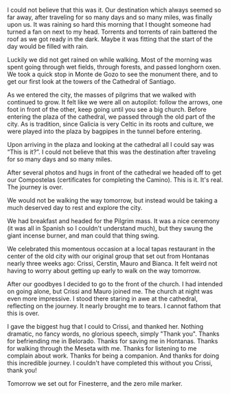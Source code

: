I could not believe that this was it. Our destination which always seemed so
far away, after traveling for so many days and so many miles, was finally upon
us. It was raining so hard this morning that I thought someone had turned a fan
on next to my head. Torrents and torrents of rain battered the roof as we got
ready in the dark.  Maybe it was fitting that the start of the day would be
filled with rain.

Luckily we did not get rained on while walking. Most of the morning was spent
going through wet fields, through forests, and passed longhorn oxen. We took a
quick stop in Monte de Gozo to see the monument there, and to get our first
look at the towers of the Cathedral of Santiago.

As we entered the city, the masses of pilgrims that we walked with continued
to grow. It felt like we were all on autopilot: follow the arrows, one foot in
front of the other, keep going until you see a big church. Before entering the
plaza of the cathedral, we passed through the old part of the city. As is
tradition, since Galicia is very Celtic in its roots and culture, we were played
into the plaza by bagpipes in the tunnel before entering.

Upon arriving in the plaza and looking at the cathedral all I could say was
“This is it?”. I could not believe that this was the destination after
traveling for so many days and so many miles.

After several photos and hugs in front of the cathedral we headed off to get
our Compostelas (certificates for completing the Camino). This is it. It's real.
The journey is over.

We would not be walking the way tomorrow, but instead would be taking a much
deserved day to rest and explore the city.

We had breakfast and headed for the Pilgrim mass. It was a nice ceremony (it was
all in Spanish so I couldn't understand much), but they swung the giant
incense burner, and man could that thing swing.

We celebrated this momentous occasion at a local tapas restaurant in the center
of the old city with our original group that set out from Hontanas nearly three
weeks ago: Crissi, Cerstin, Mauro and Bianca. It felt weird not having to worry
about getting up early to walk on the way tomorrow.

After our goodbyes I decided to go to the front of the church.  I had intended
on going alone, but Crissi and Mauro joined me. The church at night was even
more impressive. I stood there staring in awe at the cathedral, reflecting on
the journey. It nearly brought me to tears. I cannot fathom that this is over.

I gave the biggest hug that I could to Crissi, and thanked her. Nothing
dramatic, no fancy words, no glorious speech, simply "Thank you". Thanks for
befriending me in Belorado. Thanks for saving me in Hontanas. Thanks for walking
through the Meseta with me. Thanks for listening to me complain about work.
Thanks for being a companion. And thanks for doing this incredible journey. I
couldn't have completed this without you Crissi, thank you!

Tomorrow we set out for Finesterre, and the zero mile marker.
